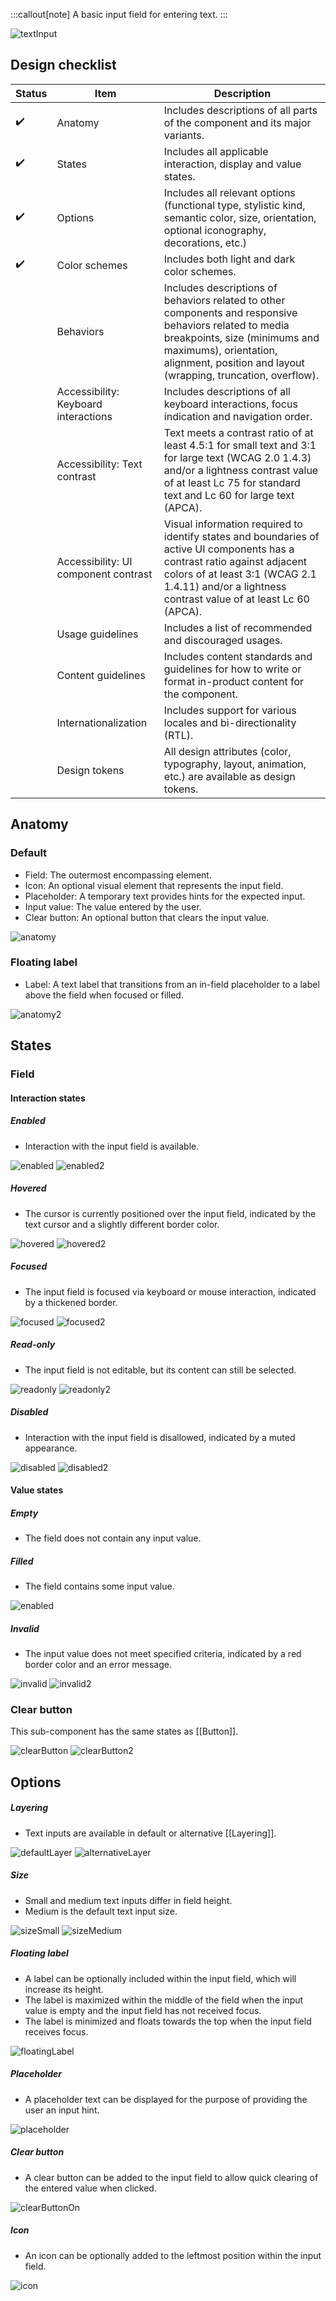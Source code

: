 
:::callout[note]
A basic input field for entering text.
:::

<Image src={imageSrc.textInput} alt='textInput' />

## Design checklist

| Status | Item                                 | Description                                                                                                                                                                                                                       |
| ------ | ------------------------------------ | --------------------------------------------------------------------------------------------------------------------------------------------------------------------------------------------------------------------------------- |
| ✔️     | Anatomy                              | Includes descriptions of all parts of the component and its major variants.                                                                                                                                                       |
| ✔️     | States                               | Includes all applicable interaction, display and value states.                                                                                                                                                                    |
| ✔️     | Options                              | Includes all relevant options (functional type, stylistic kind, semantic color, size, orientation, optional iconography, decorations, etc.)                                                                                       |
| ✔️     | Color schemes                        | Includes both light and dark color schemes.                                                                                                                                                                                       |
|        | Behaviors                            | Includes descriptions of behaviors related to other components and responsive behaviors related to media breakpoints, size (minimums and maximums), orientation, alignment, position and layout (wrapping, truncation, overflow). |
|        | Accessibility: Keyboard interactions | Includes descriptions of all keyboard interactions, focus indication and navigation order.                                                                                                                                        |
|        | Accessibility: Text contrast         | Text meets a contrast ratio of at least 4.5:1 for small text and 3:1 for large text (WCAG 2.0 1.4.3) and/or a lightness contrast value of at least Lc 75 for standard text and Lc 60 for large text (APCA).                       |
|        | Accessibility: UI component contrast | Visual information required to identify states and boundaries of active UI components has a contrast ratio against adjacent colors of at least 3:1 (WCAG 2.1 1.4.11) and/or a lightness contrast value of at least Lc 60 (APCA).  |
|        | Usage guidelines                     | Includes a list of recommended and discouraged usages.                                                                                                                                                                            |
|        | Content guidelines                   | Includes content standards and guidelines for how to write or format in-product content for the component.                                                                                                                        |
|        | Internationalization                 | Includes support for various locales and bi-directionality (RTL).                                                                                                                                                                 |
|        | Design tokens                        | All design attributes (color, typography, layout, animation, etc.) are available as design tokens.                                                                                                                                |

## Anatomy

### Default

- Field: The outermost encompassing element.
- Icon: An optional visual element that represents the input field.
- Placeholder: A temporary text provides hints for the expected input.
- Input value: The value entered by the user.
- Clear button: An optional button that clears the input value.

<Image src={imageSrc.anatomy} alt='anatomy' />

### Floating label

- Label: A text label that transitions from an in-field placeholder to a label above the field when focused or filled.

<Image src={imageSrc.anatomy2} alt='anatomy2' />

## States

### Field

#### Interaction states

##### Enabled

- Interaction with the input field is available.

<Image src={imageSrc.enabled} alt='enabled' />
<Image src={imageSrc.enabled2} alt='enabled2' />

##### Hovered

- The cursor is currently positioned over the input field, indicated by the text cursor and a slightly different border color.

<Image src={imageSrc.hovered} alt='hovered' />
<Image src={imageSrc.hovered2} alt='hovered2' />

##### Focused

- The input field is focused via keyboard or mouse interaction, indicated by a thickened border.

<Image src={imageSrc.focused} alt='focused' />
<Image src={imageSrc.focused2} alt='focused2' />

##### Read-only

- The input field is not editable, but its content can still be selected.

<Image src={imageSrc.readonly} alt='readonly' />
<Image src={imageSrc.readonly2} alt='readonly2' />

##### Disabled

- Interaction with the input field is disallowed, indicated by a muted appearance.

<Image src={imageSrc.disabled} alt='disabled' />
<Image src={imageSrc.disabled2} alt='disabled2' />

#### Value states

##### Empty

- The field does not contain any input value.

##### Filled

- The field contains some input value.

<Image src={imageSrc.enabled} alt='enabled' />

##### Invalid

- The input value does not meet specified criteria, indicated by a red border color and an error message.

<Image src={imageSrc.invalid} alt='invalid' />
<Image src={imageSrc.invalid2} alt='invalid2' />

### Clear button

This sub-component has the same states as [[Button]].

<Image src={imageSrc.clearButton} alt='clearButton' />
<Image src={imageSrc.clearButton2} alt='clearButton2' />

## Options

##### Layering

- Text inputs are available in default or alternative [[Layering]].

<Image src={imageSrc.defaultLayer} alt='defaultLayer' />
<Image src={imageSrc.alternativeLayer} alt='alternativeLayer' />

##### Size

- Small and medium text inputs differ in field height.
- Medium is the default text input size.

<Image src={imageSrc.small} alt='sizeSmall' />
<Image src={imageSrc.medium} alt='sizeMedium' />

##### Floating label

- A label can be optionally included within the input field, which will increase its height.
- The label is maximized within the middle of the field when the input value is empty and the input field has not received focus.
- The label is minimized and floats towards the top when the input field receives focus.

<Image src={imageSrc.floatingLabel} alt='floatingLabel' />

##### Placeholder

- A placeholder text can be displayed for the purpose of providing the user an input hint.

<Image src={imageSrc.placeholder} alt='placeholder' />

##### Clear button

- A clear button can be added to the input field to allow quick clearing of the entered value when clicked.

<Image src={imageSrc.clearButtonOn} alt='clearButtonOn' />

##### Icon

- An icon can be optionally added to the leftmost position within the input field.

<Image src={imageSrc.icon} alt='icon' />
